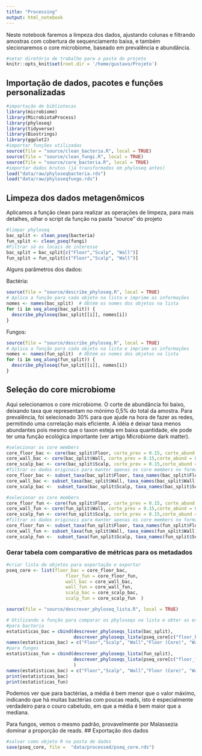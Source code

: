 ```yaml
---
title: "Processing"
output: html_notebook
---
```

Neste notebook faremos a limpeza dos dados, ajustando colunas e filtrando amostras com cobertura de sequenciamento baixa, e também slecionaremos o core microbiome, baseado em prevalência e abundância.

```r
#setar diretório de trabalho para a pasta do projeto
knitr::opts_knit$set(root.dir = '/home/gustavo/Projeto')
```

## Importação de dados, pacotes e funções personalizadas
```r
#importação de bibliotecas
library(microbiome)
library(MicrobiotaProcess)
library(phyloseq)
library(tidyverse)
library(Biostrings)
library(ggplot2)
#importar funções utilizadas
source(file = "source/clean_bacteria.R", local = TRUE)
source(file = "source/clean_fungi.R", local = TRUE)
source(file = "source/core_bacteria.R", local = TRUE)
#importar dados brutos (já transformados em phyloseq antes)
load("data/raw/phyloseqbacteria.rds")
load("data/raw/phyloseqfungo.rds")
```
## Limpeza dos dados metagenômicos
 
Aplicamos a função clean para realizar as operações de limpeza, para mais detalhes, olhar o script da função na pasta "source" do projeto
```r
#limpar phyloseq
bac_split <- clean_pseq(bacteria)
fun_split <- clean_pseq(fungi)
#Filtrar só os locais de interesse
bac_split = bac_split[c("Floor","Scalp", "Wall")]
fun_split = fun_split[c("Floor","Scalp", "Wall")]

```
Alguns parâmetros dos dados:

Bactéria:
```r
source(file = "source/describe_phyloseq.R", local = TRUE)
# Aplica a função para cada objeto na lista e imprime as informações
nomes <- names(bac_split)  # Obtém os nomes dos objetos na lista
for (i in seq_along(bac_split)) {
  describe_phyloseq(bac_split[[i]], nomes[i])
}

```
Fungos:
```r
source(file = "source/describe_phyloseq.R", local = TRUE)
# Aplica a função para cada objeto na lista e imprime as informações
nomes <- names(fun_split)  # Obtém os nomes dos objetos na lista
for (i in seq_along(fun_split)) {
  describe_phyloseq(fun_split[[i]], nomes[i])
}

```

## Seleção do core microbiome


Aqui selecionamos o core microbiome. O corte de abundância foi baixo, deixando taxa que representam no mónimo 0,5% do total da amostra. Para prevalência, foi selecionado 30% para que ajude na hora de fazer as redes, permitindo uma correlação mais eficiente. A idéia é deixar taxa menos abundantes pois mesmo que o taxon esteja em baixa quantidade, ele pode ter uma função ecológica importante (ver artigo Microbiome dark matter).

```r
#selecionar os core members
core_floor_bac <- core(bac_split$Floor, corte_prev = 0.15, corte_abund = 0.00)
core_wall_bac <- core(bac_split$Wall, corte_prev = 0.15,corte_abund = 0.00)
core_scalp_bac <- core(bac_split$Scalp, corte_prev = 0.15,corte_abund = 0.00)
#filtrar os dados originais para manter apenas os core members no formato phyloseq
core_floor_bac <- subset_taxa(bac_split$Floor, taxa_names(bac_split$Floor) %in% rownames(core_floor_bac))
core_wall_bac <- subset_taxa(bac_split$Wall, taxa_names(bac_split$Wall) %in% rownames(core_wall_bac)) 
core_scalp_bac <-  subset_taxa(bac_split$Scalp, taxa_names(bac_split$Scalp) %in% rownames(core_scalp_bac)) 
```


```r
#selecionar os core members
core_floor_fun <- core(fun_split$Floor, corte_prev = 0.15, corte_abund = 0.00)
core_wall_fun <- core(fun_split$Wall, corte_prev = 0.15,corte_abund = 0.00)
core_scalp_fun <- core(fun_split$Scalp, corte_prev = 0.15,corte_abund = 0.00)
#filtrar os dados originais para manter apenas os core members no formato phyloseq
core_floor_fun <- subset_taxa(fun_split$Floor, taxa_names(fun_split$Floor) %in% rownames(core_floor_fun))
core_wall_fun <- subset_taxa(fun_split$Wall, taxa_names(fun_split$Wall) %in% rownames(core_wall_fun)) 
core_scalp_fun <-  subset_taxa(fun_split$Scalp, taxa_names(fun_split$Scalp) %in% rownames(core_scalp_fun)) 
```

### Gerar tabela com comparativo de métricas para os metadados 

```r
#criar lista de objetos para exportação e exportar
pseq_core <- list(floor_bac = core_floor_bac,
                      floor_fun = core_floor_fun,
                      wall_bac = core_wall_bac,
                      wall_fun = core_wall_fun, 
                      scalp_bac = core_scalp_bac, 
                      scalp_fun = core_scalp_fun  )

```


```r
source(file = "source/descrever_phyloseq_lista.R", local = TRUE)

# Utilizando a função para comparar os phyloseqs na lista e obter as estatísticas resumidas de abundância
#para bacteria
estatisticas_bac = cbind(descrever_phyloseqs_lista(bac_split),
                         descrever_phyloseqs_lista(pseq_core[c("floor_bac","wall_bac","scalp_bac")]))
names(estatisticas_bac) = c("Floor","Scalp", "Wall","Floor (Core)", "Wall (Core)", "Scalp (Core)")
#para fungos
estatisticas_fun = cbind(descrever_phyloseqs_lista(fun_split),
                         descrever_phyloseqs_lista(pseq_core[c("floor_fun","wall_fun","scalp_fun")])
                         )
names(estatisticas_bac) = c("Floor","Scalp", "Wall","Floor (Core)", "Wall (Core)", "Scalp (Core)")
print(estatisticas_bac)
print(estatisticas_fun)
```

Podemos ver que para bactérias, a média é bem menor que o valor máximo, indicando que há muitas bactérias com poucas reads, isto é especialmente verdadeiro para o couro cabeludo, em que a média é bem maior que a mediana. 

Para fungos, vemos o mesmo padrão, provavelmente por Malassezia dominar a proporção de reads.
## Exportação dos dados
```r
#salvar como objeto R na pasta de dados
save(pseq_core, file =  "data/processed/pseq_core.rds")
```


